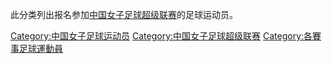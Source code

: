 此分类列出报名参加[[中国女子足球超级联赛|中国女子足球超级联赛]]的足球运动员。

[[Category:中国女子足球运动员|Category:中国女子足球运动员]]
[[Category:中国女子足球超级联赛|Category:中国女子足球超级联赛]]
[[Category:各賽事足球運動員|Category:各賽事足球運動員]]